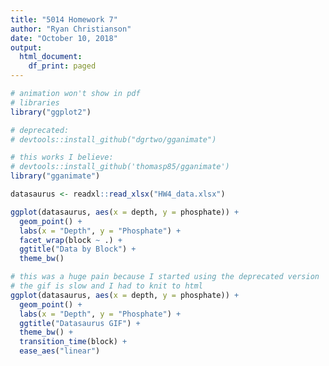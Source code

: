 ```yaml
---
title: "5014 Homework 7"
author: "Ryan Christianson"
date: "October 10, 2018"
output:
  html_document:
    df_print: paged
---
```


```r
# animation won't show in pdf
# libraries
library("ggplot2")

# deprecated:
# devtools::install_github("dgrtwo/gganimate")

# this works I believe:
# devtools::install_github('thomasp85/gganimate')
library("gganimate")
```

```r
datasaurus <- readxl::read_xlsx("HW4_data.xlsx")

ggplot(datasaurus, aes(x = depth, y = phosphate)) +
  geom_point() +
  labs(x = "Depth", y = "Phosphate") +
  facet_wrap(block ~ .) +
  ggtitle("Data by Block") +
  theme_bw()
```

```r
# this was a huge pain because I started using the deprecated version
# the gif is slow and I had to knit to html
ggplot(datasaurus, aes(x = depth, y = phosphate)) +
  geom_point() +
  labs(x = "Depth", y = "Phosphate") +
  ggtitle("Datasaurus GIF") +
  theme_bw() +
  transition_time(block) +
  ease_aes("linear")
```

